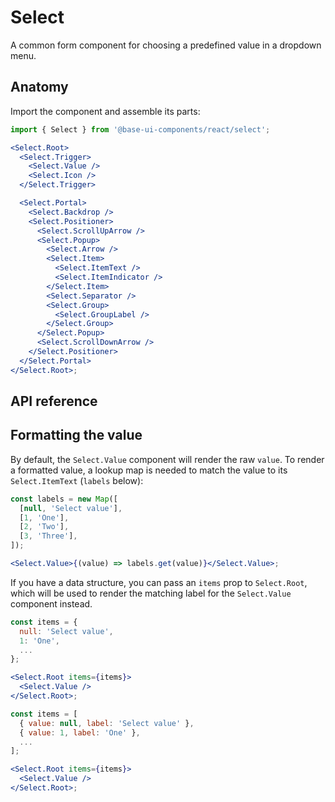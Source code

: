 # Select

<Subtitle>A common form component for choosing a predefined value in a dropdown menu.</Subtitle>
<Meta
  name="description"
  content="A high-quality, unstyled React select component that allows you for choosing a predefined value in a dropdown menu."
/>

<Demo path="./demos/hero" />

## Anatomy

Import the component and assemble its parts:

```jsx title="Anatomy"
import { Select } from '@base-ui-components/react/select';

<Select.Root>
  <Select.Trigger>
    <Select.Value />
    <Select.Icon />
  </Select.Trigger>

  <Select.Portal>
    <Select.Backdrop />
    <Select.Positioner>
      <Select.ScrollUpArrow />
      <Select.Popup>
        <Select.Arrow />
        <Select.Item>
          <Select.ItemText />
          <Select.ItemIndicator />
        </Select.Item>
        <Select.Separator />
        <Select.Group>
          <Select.GroupLabel />
        </Select.Group>
      </Select.Popup>
      <Select.ScrollDownArrow />
    </Select.Positioner>
  </Select.Portal>
</Select.Root>;
```

## API reference

<Reference
  component="Select"
  parts="Root, Trigger, Value, Icon, Backdrop, Portal, Positioner, Popup, Arrow, Item, ItemText, ItemIndicator, Group, GroupLabel, ScrollUpArrow, ScrollDownArrow, Separator"
/>

## Formatting the value

By default, the `Select.Value` component will render the raw `value`.
To render a formatted value, a lookup map is needed to match the value to its `Select.ItemText` (`labels` below):

```jsx title="Lookup map"
const labels = new Map([
  [null, 'Select value'],
  [1, 'One'],
  [2, 'Two'],
  [3, 'Three'],
]);

<Select.Value>{(value) => labels.get(value)}</Select.Value>;
```

If you have a data structure, you can pass an `items` prop to `Select.Root`, which will be used to render the matching label for the `Select.Value` component instead.

```jsx title="Record data structure" {7}
const items = {
  null: 'Select value',
  1: 'One',
  ...
};

<Select.Root items={items}>
  <Select.Value />
</Select.Root>;
```

```jsx title="Array data structure" {7}
const items = [
  { value: null, label: 'Select value' },
  { value: 1, label: 'One' },
  ...
];

<Select.Root items={items}>
  <Select.Value />
</Select.Root>;
```
